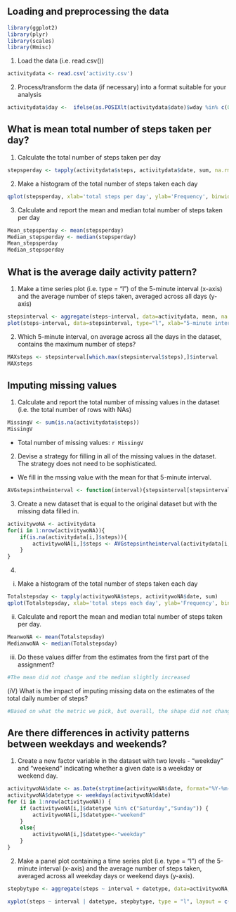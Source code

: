 ## Loading and preprocessing the data
```r
library(ggplot2)
library(plyr)
library(scales)
library(Hmisc)
```


1. Load the data (i.e. read.csv())
```r
activitydata <- read.csv('activity.csv')
```


2. Process/transform the data (if necessary) into a format suitable for your analysis
```r
activitydata$day <-  ifelse(as.POSIXlt(activitydata$date)$wday %in% c(0,6), 'weekend', 'weekday')
```



## What is mean total number of steps taken per day?
1. Calculate the total number of steps taken per day
```r
stepsperday <- tapply(activitydata$steps, activitydata$date, sum, na.rm=TRUE)
```

2. Make a histogram of the total number of steps taken each day
```r
qplot(stepsperday, xlab='total steps per day', ylab='Frequency', binwidth=500)
```

3. Calculate and report the mean and median total number of steps taken per day
```r
Mean_stepsperday <- mean(stepsperday)
Median_stepsperday <- median(stepsperday)
Mean_stepsperday
Median_stepsperday
```


## What is the average daily activity pattern?
1. Make a time series plot (i.e. type = "l") of the 5-minute interval (x-axis) and the average number of steps taken, averaged across all days (y-axis)
```r
stepsinterval <- aggregate(steps~interval, data=activitydata, mean, na.rm=TRUE)
plot(steps~interval, data=stepsinterval, type="l", xlab="5-minute interval", ylab = "average number of steps taken")

```

2. Which 5-minute interval, on average across all the days in the dataset, contains the maximum number of steps?
```r
MAXsteps <- stepsinterval[which.max(stepsinterval$steps),]$interval
MAXsteps
```


## Imputing missing values
1. Calculate and report the total number of missing values in the dataset (i.e. the total number of rows with NAs)
```r
MissingV <- sum(is.na(activitydata$steps))
MissingV
```

* Total number of missing values: `r MissingV`

2. Devise a strategy for filling in all of the missing values in the dataset. The strategy does not need to be sophisticated. 
* We fill in the mssing value with the mean for that 5-minute interval.
```r
AVGstepsintheinterval <- function(interval){stepsinterval[stepsinterval$interval == interval,]$steps}

```


3. Create a new dataset that is equal to the original dataset but with the missing data filled in.
```r
activitywoNA <- activitydata
for(i in 1:nrow(activitywoNA)){
    if(is.na(activitydata[i,]$steps)){
        activitywoNA[i,]$steps <- AVGstepsintheinterval(activitydata[i,]$interval)
    }
}
```


4. 
(i) Make a histogram of the total number of steps taken each day
```r
Totalstepsday <- tapply(activitywoNA$steps, activitywoNA$date, sum)
qplot(Totalstepsday, xlab='total steps each day', ylab='Frequency', binwidth=500)
```

(ii) Calculate and report the mean and median total number of steps taken per day. 
```r
MeanwoNA <- mean(Totalstepsday)
MedianwoNA <- median(Totalstepsday)
```

(iii) Do these values differ from the estimates from the first part of the assignment?

```r
#The mean did not change and the median slightly increased
```

(iV) What is the impact of imputing missing data on the estimates of the total daily number of steps?
```r
#Based on what the metric we pick, but overall, the shape did not change significantly.
```


## Are there differences in activity patterns between weekdays and weekends?

1. Create a new factor variable in the dataset with two levels - "weekday" and "weekend" indicating whether a given date is a weekday or weekend day.

```r
activitywoNA$date <- as.Date(strptime(activitywoNA$date, format="%Y-%m-%d"))
activitywoNA$datetype <- weekdays(activitywoNA$date)
for (i in 1:nrow(activitywoNA)) {
    if (activitywoNA[i,]$datetype %in% c("Saturday","Sunday")) {
        activitywoNA[i,]$datetype<-"weekend"
    }
    else{
        activitywoNA[i,]$datetype<-"weekday"
    }
}
```

2. Make a panel plot containing a time series plot (i.e. type = "l") of the 5-minute interval (x-axis) and the average number of steps taken, averaged across all weekday days or weekend days (y-axis).

```r
stepbytype <- aggregate(steps ~ interval + datetype, data=activitywoNA, mean)

xyplot(steps ~ interval | datetype, stepbytype, type = "l", layout = c(1, 2), xlab = "5-minute interval", ylab = "average number of steps taken")

```


